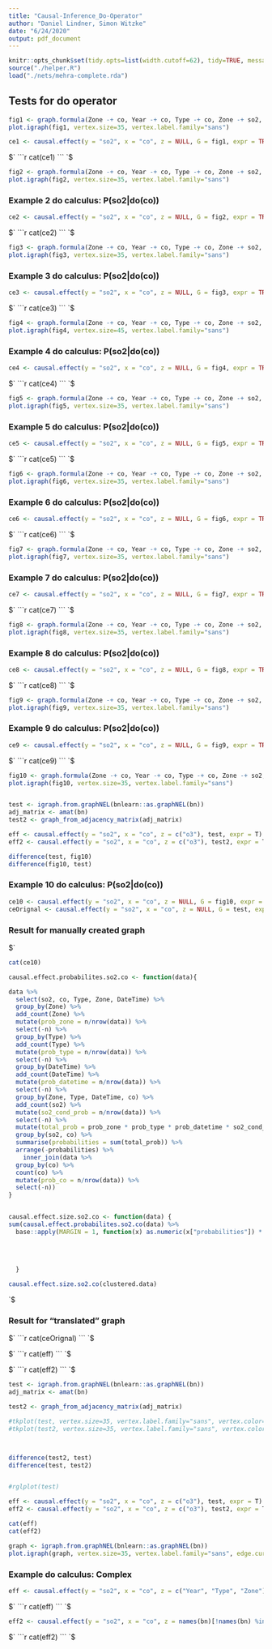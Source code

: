 ---
title: "Causal-Inference_Do-Operator"
author: "Daniel Lindner, Simon Witzke"
date: "6/24/2020"
output: pdf_document
---

```{r setup, include=FALSE}
knitr::opts_chunk$set(tidy.opts=list(width.cutoff=62), tidy=TRUE, message = FALSE, warning = FALSE)
source("./helper.R")
load("./nets/mehra-complete.rda")
```

## Tests for do operator


```{r}
fig1 <- graph.formula(Zone -+ co, Year -+ co, Type -+ co, Zone -+ so2, Type -+ so2, Year -+ so2, co -+ so2)
plot.igraph(fig1, vertex.size=35, vertex.label.family="sans")
```



```{r}
ce1 <- causal.effect(y = "so2", x = "co", z = NULL, G = fig1, expr = TRUE)
```

$`
```{r echo=FALSE, results="asis"}
cat(ce1)
```
`$


```{r}
fig2 <- graph.formula(Zone -+ co, Year -+ co, Type -+ co, Zone -+ so2, Type -+ so2, Year -+ so2, co -+ so2, Zone -+ o3, Year -+ o3, Type -+ o3)
plot.igraph(fig2, vertex.size=35, vertex.label.family="sans")
```

### Example 2 do calculus: P(so2|do(co))

```{r}
ce2 <- causal.effect(y = "so2", x = "co", z = NULL, G = fig2, expr = TRUE)
```

$`
```{r echo=FALSE, results="asis"}
cat(ce2)
```
`$

```{r}
fig3 <- graph.formula(Zone -+ co, Year -+ co, Type -+ co, Zone -+ so2, Type -+ so2, Year -+ so2, co -+ so2, Zone -+ o3, Year -+ o3, Type -+ o3, Zone -+ no2, o3 -+ no2, co -+ no2, Altitude -+ no2, part10 -+ no2)
plot.igraph(fig3, vertex.size=35, vertex.label.family="sans")
```

### Example 3 do calculus: P(so2|do(co))

```{r}
ce3 <- causal.effect(y = "so2", x = "co", z = NULL, G = fig3, expr = TRUE)
```

$`
```{r echo=FALSE, results="asis"}
cat(ce3)
```
`$


```{r}
fig4 <- graph.formula(Zone -+ co, Year -+ co, Type -+ co, Zone -+ so2, Type -+ so2, Year -+ so2, co -+ so2, Zone -+ o3, Year -+ o3, Type -+ o3, Zone -+ no2, o3 -+ no2, co -+ no2, Altitude -+ no2, part10 -+ no2, co -+ ssr, no2 -+ ssr, part10 -+ ssr, o3 -+ ssr, Hour -+ ssr, blh -+ ssr, t2m -+ ssr, Longitude -+ ssr, ws -+ ssr, wd -+ ssr, Latitude -+ ssr, Altitude -+ ssr)
plot.igraph(fig4, vertex.size=45, vertex.label.family="sans")
```

### Example 4 do calculus: P(so2|do(co))

```{r}
ce4 <- causal.effect(y = "so2", x = "co", z = NULL, G = fig4, expr = TRUE)
```

$`
```{r echo=FALSE, results="asis"}
cat(ce4)
```
`$

```{r}
fig5 <- graph.formula(Zone -+ co, Year -+ co, Type -+ co, Zone -+ so2, Type -+ so2, Year -+ so2, co -+ so2, Zone -+ o3, Year -+ o3, Type -+ o3, Zone -+ no2, o3 -+ no2, co -+ no2, Altitude -+ no2, part10 -+ no2, co -+ ssr, no2 -+ ssr, part10 -+ ssr, o3 -+ ssr, Hour -+ ssr, blh -+ ssr, t2m -+ ssr, Longitude -+ ssr, ws -+ ssr, wd -+ ssr, Latitude -+ ssr, Altitude -+ ssr, Month -+ tp, ws -+ tp, Year -+ tp, Hour -+ tp)
plot.igraph(fig5, vertex.size=35, vertex.label.family="sans")
```

### Example 5 do calculus: P(so2|do(co))

```{r}
ce5 <- causal.effect(y = "so2", x = "co", z = NULL, G = fig5, expr = TRUE)
```

$`
```{r echo=FALSE, results="asis"}
cat(ce5)
```
`$


```{r}
fig6 <- graph.formula(Zone -+ co, Year -+ co, Type -+ co, Zone -+ so2, Type -+ so2, Year -+ so2, co -+ so2, Zone -+ o3, Year -+ o3, Type -+ o3, Zone -+ no2, o3 -+ no2, co -+ no2, Altitude -+ no2, part10 -+ no2, co -+ ssr, no2 -+ ssr, part10 -+ ssr, o3 -+ ssr, Hour -+ ssr, blh -+ ssr, t2m -+ ssr, Longitude -+ ssr, ws -+ ssr, wd -+ ssr, Latitude -+ ssr, Altitude -+ ssr, Month -+ tp, ws -+ tp, Year -+ tp, Hour -+ tp, blh -+ o3, blh -+ no2, ws -+ blh, Longitude -+ blh, t2m -+ blh, Hour -+ blh, Month -+ blh, Region -+ blh)
plot.igraph(fig6, vertex.size=35, vertex.label.family="sans")
```

### Example 6 do calculus: P(so2|do(co))

```{r}
ce6 <- causal.effect(y = "so2", x = "co", z = NULL, G = fig6, expr = TRUE)
```

$`
```{r echo=FALSE, results="asis"}
cat(ce6)
```
`$


```{r}
fig7 <- graph.formula(Zone -+ co, Year -+ co, Type -+ co, Zone -+ so2, Type -+ so2, Year -+ so2, co -+ so2, Zone -+ o3, Year -+ o3, Type -+ o3, Zone -+ no2, o3 -+ no2, co -+ no2, Altitude -+ no2, part10 -+ no2, co -+ ssr, no2 -+ ssr, part10 -+ ssr, o3 -+ ssr, Hour -+ ssr, blh -+ ssr, t2m -+ ssr, Longitude -+ ssr, ws -+ ssr, wd -+ ssr, Latitude -+ ssr, Altitude -+ ssr, Month -+ tp, ws -+ tp, Year -+ tp, Hour -+ tp, blh -+ o3, blh -+ no2, ws -+ blh, Longitude -+ blh, t2m -+ blh, Hour -+ blh, Month -+ blh, Region -+ blh, t2m -+ ws, Latitude -+ t2m, wd -+ t2m, Month -+ t2m, Year -+ t2m, Hour -+ t2m)
plot.igraph(fig7, vertex.size=35, vertex.label.family="sans")
```

### Example 7 do calculus: P(so2|do(co))

```{r}
ce7 <- causal.effect(y = "so2", x = "co", z = NULL, G = fig7, expr = TRUE)
```

$`
```{r echo=FALSE, results="asis"}
cat(ce7)
```
`$


```{r}
fig8 <- graph.formula(Zone -+ co, Year -+ co, Type -+ co, Zone -+ so2, Type -+ so2, Year -+ so2, co -+ so2, Zone -+ o3, Year -+ o3, Type -+ o3, Zone -+ no2, o3 -+ no2, co -+ no2, Altitude -+ no2, part10 -+ no2, co -+ ssr, no2 -+ ssr, part10 -+ ssr, o3 -+ ssr, Hour -+ ssr, blh -+ ssr, t2m -+ ssr, Longitude -+ ssr, ws -+ ssr, wd -+ ssr, Latitude -+ ssr, Altitude -+ ssr, Month -+ tp, ws -+ tp, Year -+ tp, Hour -+ tp, blh -+ o3, blh -+ no2, ws -+ blh, Longitude -+ blh, t2m -+ blh, Hour -+ blh, Month -+ blh, Region -+ blh, t2m -+ ws, Latitude -+ t2m, wd -+ t2m, Month -+ t2m, Year -+ t2m, Hour -+ t2m, Day -+ wd, Month -+ wd, Year -+ wd, Region -+ wd)
plot.igraph(fig8, vertex.size=35, vertex.label.family="sans")
```

### Example 8 do calculus: P(so2|do(co))

```{r}
ce8 <- causal.effect(y = "so2", x = "co", z = NULL, G = fig8, expr = TRUE)
```

$`
```{r echo=FALSE, results="asis"}
cat(ce8)
```
`$

```{r}
fig9 <- graph.formula(Zone -+ co, Year -+ co, Type -+ co, Zone -+ so2, Type -+ so2, Year -+ so2, co -+ so2, Zone -+ o3, Year -+ o3, Type -+ o3, Zone -+ no2, o3 -+ no2, co -+ no2, Altitude -+ no2, part10 -+ no2, co -+ ssr, no2 -+ ssr, part10 -+ ssr, o3 -+ ssr, Hour -+ ssr, blh -+ ssr, t2m -+ ssr, Longitude -+ ssr, ws -+ ssr, wd -+ ssr, Latitude -+ ssr, Altitude -+ ssr, Month -+ tp, ws -+ tp, Year -+ tp, Hour -+ tp, blh -+ o3, blh -+ no2, ws -+ blh, Longitude -+ blh, t2m -+ blh, Hour -+ blh, Month -+ blh, Region -+ blh, t2m -+ ws, Latitude -+ t2m, wd -+ t2m, Month -+ t2m, Year -+ t2m, Hour -+ t2m, Day -+ wd, Month -+ wd, Year -+ wd, Region -+ wd, Month -+ CVD60, Season -+ CVD60, Year -+ CVD60, Region -+ CVD60)
plot.igraph(fig9, vertex.size=35, vertex.label.family="sans")
```

### Example 9 do calculus: P(so2|do(co))

```{r}
ce9 <- causal.effect(y = "so2", x = "co", z = NULL, G = fig9, expr = TRUE)
```

$`
```{r echo=FALSE, results="asis"}
cat(ce9)
```
`$

```{r}
fig10 <- graph.formula(Zone -+ co, Year -+ co, Type -+ co, Zone -+ so2, Type -+ so2, Year -+ so2, co -+ so2, Zone -+ o3, Year -+ o3, Type -+ o3, Zone -+ no2, o3 -+ no2, co -+ no2, Altitude -+ no2, pm10 -+ no2, co -+ ssr, no2 -+ ssr, pm10 -+ ssr, o3 -+ ssr, Hour -+ ssr, blh -+ ssr, t2m -+ ssr, Longitude -+ ssr, ws -+ ssr, wd -+ ssr, Latitude -+ ssr, Altitude -+ ssr, Month -+ tp, ws -+ tp, Year -+ tp, Hour -+ tp, blh -+ o3, blh -+ no2, ws -+ blh, Longitude -+ blh, t2m -+ blh, Hour -+ blh, Month -+ blh, Region -+ blh, t2m -+ ws, Latitude -+ t2m, wd -+ t2m, Month -+ t2m, Year -+ t2m, Hour -+ t2m, Day -+ wd, Month -+ wd, Year -+ wd, Region -+ wd, Month -+ CVD60, Season -+ CVD60, Year -+ CVD60, Region -+ CVD60, pm10 -+ pm2.5, Type -+ pm2.5, Year -+ pm2.5, Region -+ pm2.5, Year -+ pm10, Zone -+ pm10, Type -+ pm10, Day -+ ws, Month -+ ws, Latitude -+ ws, wd -+ ws, Year -+ ws, Longitude -+ ws, Type -+ no2, Year -+ no2, so2 -+ ssr, ssr -+ tp, wd -+ blh)
plot.igraph(fig10, vertex.size=35, vertex.label.family="sans")


test <- igraph.from.graphNEL(bnlearn::as.graphNEL(bn))
adj_matrix <- amat(bn)
test2 <- graph_from_adjacency_matrix(adj_matrix)

eff <- causal.effect(y = "so2", x = "co", z = c("o3"), test, expr = T)
eff2 <- causal.effect(y = "so2", x = "co", z = c("o3"), test2, expr = T)

difference(test, fig10)
difference(fig10, test)
```

### Example 10 do calculus: P(so2|do(co))

```{r}
ce10 <- causal.effect(y = "so2", x = "co", z = NULL, G = fig10, expr = T)
ceOrignal <- causal.effect(y = "so2", x = "co", z = NULL, G = test, expr = TRUE)
```


### Result for manually created graph
$`
```{r echo=FALSE, results="asis"}
cat(ce10)

causal.effect.probabilites.so2.co <- function(data){

data %>%
  select(so2, co, Type, Zone, DateTime) %>%
  group_by(Zone) %>%
  add_count(Zone) %>%
  mutate(prob_zone = n/nrow(data)) %>%
  select(-n) %>%
  group_by(Type) %>%
  add_count(Type) %>%
  mutate(prob_type = n/nrow(data)) %>%
  select(-n) %>%
  group_by(DateTime) %>%
  add_count(DateTime) %>%
  mutate(prob_datetime = n/nrow(data)) %>%
  select(-n) %>%
  group_by(Zone, Type, DateTime, co) %>%
  add_count(so2) %>%
  mutate(so2_cond_prob = n/nrow(data)) %>%
  select(-n) %>%
  mutate(total_prob = prob_zone * prob_type * prob_datetime * so2_cond_prob) %>%
  group_by(so2, co) %>%
  summarise(probabilities = sum(total_prob)) %>%
  arrange(-probabilities) %>%
    inner_join(data %>%
  group_by(co) %>%
  count(co) %>%
  mutate(prob_co = n/nrow(data)) %>%
  select(-n))
}


causal.effect.size.so2.co <- function(data) {
sum(causal.effect.probabilites.so2.co(data) %>%
  base::apply(MARGIN = 1, function(x) as.numeric(x["probabilities"]) * as.numeric(x["prob_co"]) * log(as.numeric(x["probabilities"])/ 
                                                                                                sum(causal.effect.probabilites.so2.co(data) %>%
                                                                                                      base::apply(MARGIN = 1, function(x) 
                                                                                                            as.numeric(x["probabilities"]) * 
                                                                                                                as.numeric(x["prob_co"]))))))
  }

causal.effect.size.so2.co(clustered.data)

```
`$
  

### Result for "translated" graph
$`
```{r echo=FALSE, results="asis"}
cat(ceOrignal)
```
`$

$`
```{r echo=FALSE, results="asis"}
cat(eff)
```
`$

$`
```{r echo=FALSE, results="asis"}
cat(eff2)
```
`$


```{r eval=FALSE}
test <- igraph.from.graphNEL(bnlearn::as.graphNEL(bn))
adj_matrix <- amat(bn)

test2 <- graph_from_adjacency_matrix(adj_matrix)

#tkplot(test, vertex.size=35, vertex.label.family="sans", vertex.color="white")
#tkplot(test2, vertex.size=35, vertex.label.family="sans", vertex.color="white")



difference(test2, test)
difference(test, test2)


#rglplot(test)

eff <- causal.effect(y = "so2", x = "co", z = c("o3"), test, expr = T)
eff2 <- causal.effect(y = "so2", x = "co", z = c("o3"), test2, expr = T)

cat(eff)
cat(eff2)
```














```{r}
graph <- igraph.from.graphNEL(bnlearn::as.graphNEL(bn))
plot.igraph(graph, vertex.size=35, vertex.label.family="sans", edge.curved=T)
```


### Example do calculus: Complex

```{r}
eff <- causal.effect(y = "so2", x = "co", z = c("Year", "Type", "Zone"), graph, expr = T)
```

$`
```{r echo=FALSE, results="asis"}
cat(eff)
```
`$

```{r}
eff2 <- causal.effect(y = "so2", x = "co", z = names(bn)[!names(bn) %in% c("so2", "co")], graph, expr = T)
```

$`
```{r echo=FALSE, results="asis"}
cat(eff2)
```
`$






